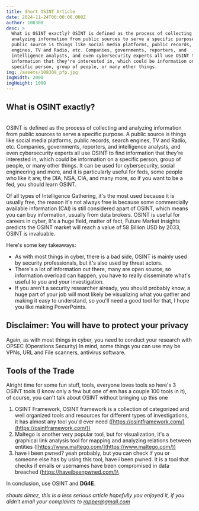 ```yaml
---
title: Short OSINT Article
date: 2024-11-24T06:00:00.000Z
author: 108308_
desc: >
  What is OSINT exactly? OSINT is defined as the process of collecting and
  analyzing information from public sources to serve a specific purpose.  A
  public source is things like social media platforms, public records, search
  engines, TV and Radio, etc. Companies, governments, reporters, and
  intelligence analysts, and even cybersecurity experts all use OSINT to find
  information that they're interested in, which could be information on a
  specific person, group of people, or many other things.
img: /assets/108308_pfp.jpg
imgWidth: 2000
imgHeight: 1000
---
```


## What is OSINT exactly?

\
OSINT is defined as the process of collecting and analyzing information from public sources to serve a specific purpose.  A public source is things like social media platforms, public records, search engines, TV and Radio, etc. Companies, governments, reporters, and intelligence analysts, and even cybersecurity experts all use OSINT to find information that they're interested in, which could be information on a specific person, group of people, or many other things. It can be used for cybersecurity, social engineering and more, and it is particularly useful for feds, some people who like it are; the DIA, NSA, CIA, and many more, so if you want to be a fed, you should learn OSINT.

Of all types of Intelligence Gathering, it's the most used because it is usually free, the reason it's not always free is because some commercially available information (CAI) is still considered apart of OSINT, which means you can buy information, usually from data brokers. OSINT is useful for careers in cyber, It's a huge field, matter of fact, Future Market Insights predicts the OSINT market will reach a value of 58 Billion USD by 2033, OSINT is invaluable.

Here's some key takeaways:

* As with most things in cyber, there is a bad side, OSINT is mainly used by security professionals, but it's also used by threat actors.
* There's a lot of information out there, many are open source, so information overload can happen, you have to really disseminate what's useful to you and your investigation.
* If you aren't a security researcher already, you should probably know, a huge part of your job will most likely be visualizing what you gather and making it easy to understand, so you'll need a good tool for that, I hope you like making PowerPoints.

## Disclaimer: You will have to protect your privacy

Again, as with most things in cyber, you need to conduct your research with OPSEC (Operations Security) In mind, some things you can use may be VPNs, URL and File scanners, antivirus software.

## Tools of the Trade

Alright time for some fun stuff, tools, everyone loves tools so here's 3 OSINT tools (I know only a few but one of em has a couple 100 tools in it), of course, you can't talk about OSINT without bringing up this one

1. OSINT Framework, OSINT framework is a collection of categorized and well organized tools and resources for different types of investigations, it has almost any tool you'd ever need ([https://osintframework.com/](https://osintframework.com/))
2. Maltego is another very popular tool, but for visualization, it's a graphical link analysis tool for mapping and analyzing relations between entities ([https://www.maltego.com/](https://www.maltego.com/))
3. have i been pwned? yeah probably, but you can check if you or someone else has by using this tool, have i been pwned. It is a tool that checks if emails or usernames have been compromised in data breached ([https://haveibeenpwned.com/)\\](https://haveibeenpwned.com/\)/)

In conclusion, use OSINT and 𝐃𝐆𝟒𝐄.

*shouts dimez, this is a less serious article hopefully you enjoyed it, if you didn't email your complaints to [rapper@gmail.com](mailto\:rapper@gmail.com)*
